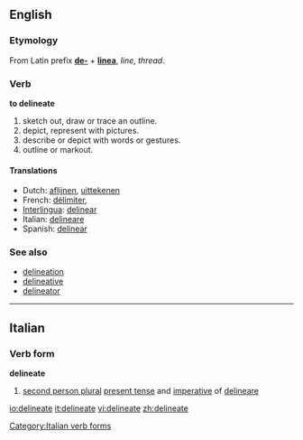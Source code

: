 ==English==

===Etymology===
From Latin prefix '''[[de-]]''' + '''[[linea]]''', ''line'', ''thread''.

===Verb===
'''to delineate'''

# sketch out, draw or trace an outline. 
# depict, represent with pictures. 
# describe or depict with words or gestures.
# outline or markout.

====Translations====
*Dutch: [[aflijnen]], [[uittekenen]]
*French: [[délimiter]],
*[[Interlingua]]: [[delinear]]
*Italian: [[delineare]]
*Spanish: [[delinear]]

===See also===
*[[delineation]]
*[[delineative]]
*[[delineator]]

----

==Italian==

===Verb form===
'''delineate'''

# [[second person plural]] [[present tense]] and [[imperative]] of [[delineare]]

[[Category:Italian verb forms]]

[[io:delineate]]
[[it:delineate]]
[[vi:delineate]]
[[zh:delineate]]